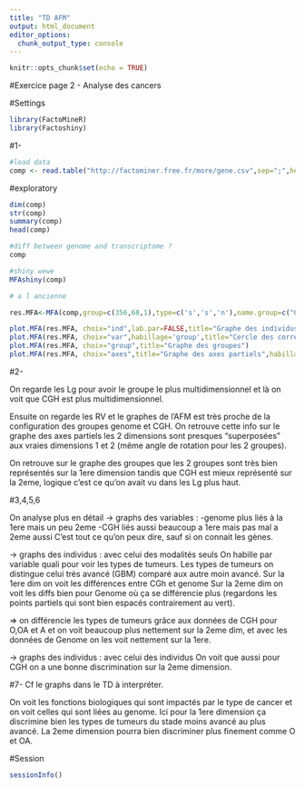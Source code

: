 ```yaml
---
title: "TD AFM"
output: html_document
editor_options: 
  chunk_output_type: console
---
```


```r
knitr::opts_chunk$set(echo = TRUE)
```

#Exercice page 2 - Analyse des cancers

#Settings

```r

library(FactoMineR)
library(Factoshiny)

```

#1-

```r

#load data
comp <- read.table("http://factominer.free.fr/more/gene.csv",sep=";",header=T,row.names=1, encoding = "latin1")

```

#exploratory

```r

dim(comp)
str(comp)
summary(comp)
head(comp)

#diff between genome and transcriptome ?
comp

```




```r
#shiny wewe
MFAshiny(comp)

# a l ancienne

res.MFA<-MFA(comp,group=c(356,68,1),type=c('s','s','n'),name.group=c("Genome","CGH","Type"),num.group.sup=c(3),graph=FALSE)

plot.MFA(res.MFA, choix="ind",lab.par=FALSE,title="Graphe des individus")
plot.MFA(res.MFA, choix="var",habillage='group',title="Cercle des corrélations")
plot.MFA(res.MFA, choix="group",title="Graphe des groupes")
plot.MFA(res.MFA, choix="axes",title="Graphe des axes partiels",habillage='group')
```

#2-

On regarde les Lg pour avoir le groupe le plus multidimensionnel et là on voit que CGH est plus multidimensionnel.

Ensuite on regarde les RV et le graphes de l'AFM est très proche de la configuration des groupes genome et CGH. On retrouve cette info sur le graphe des axes partiels les 2 dimensions sont presques "superposées" aux vraies dimensions 1 et 2 (même angle de rotation pour les 2 groupes).

On retrouve sur le graphe des groupes que les 2 groupes sont très bien représentés sur la 1ere dimension tandis que CGH est mieux représenté sur la 2eme, logique c'est ce qu'on avait vu dans les Lg plus haut.

#3,4,5,6

On analyse plus en détail 
-> graphs des variables :
-genome plus liés à la 1ere mais un peu 2eme
-CGH liés aussi beaucoup a 1ere mais pas mal a 2eme aussi
C'est tout ce qu'on peux dire, sauf si on connait les gènes.

-> graphs des individus : avec celui des modalités seuls
On habille par variable quali pour voir les types de tumeurs.
Les types de tumeurs on distingue celui très avancé (GBM) comparé aux autre moin avancé.
Sur la 1ere dim on voit les différences entre CGh et genome
Sur la 2eme dim on voit les diffs bien pour Genome où ça se différencie plus (regardons les points partiels qui sont bien espacés contrairement au vert).

=> on différencie les types de tumeurs grâce aux données de CGH pour O,OA et A et on voit beaucoup plus nettement sur la 2eme dim, et avec les données de Genome on les voit nettement sur la 1ere.

-> graphs des individus : avec celui des individus 
On voit que aussi pour CGH on a une bonne discrimination sur la 2eme dimension.

#7-
Cf le graphs dans le TD à interpréter.

On voit les fonctions biologiques qui sont impactés par le type de cancer et on voit celles qui sont liées au genome. Ici pour la 1ere dimension ça discrimine bien les types de tumeurs du stade moins avancé au plus avancé. La 2eme dimension pourra bien discriminer plus finement comme O et OA.

#Session

```r
sessionInfo()
```

